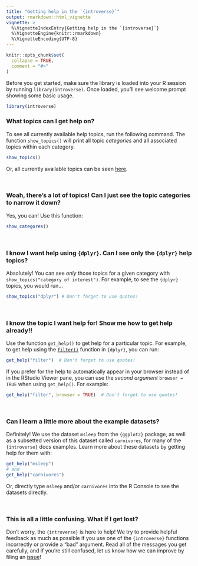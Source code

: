 ```yaml
---
title: "Getting help in the `{introverse}`"
output: rmarkdown::html_vignette
vignette: >
  %\VignetteIndexEntry{Getting help in the `{introverse}`}
  %\VignetteEngine{knitr::rmarkdown}
  %\VignetteEncoding{UTF-8}
---
```


```r
knitr::opts_chunk$set(
  collapse = TRUE,
  comment = "#>"
)
```


Before you get started, make sure the library is loaded into your R session by running `library(introverse)`. Once loaded, you'll see welcome prompt showing some basic usage. 

```r
library(introverse)
```



### What topics can I get help on?

To see all currently available help topics, run the following command. The function `show_topics()` will print all topic _categories_ and all associated topics within each category. 

```r
show_topics()
```
Or, all currently available topics can be seen [here](https://spielmanlab.github.io/introverse/articles/available_topics.html).


<br>


### Woah, there's a lot of topics! Can I just see the topic categories to narrow it down?

Yes, you can! Use this function:

```r
show_categores()
```

<br>

### I know I want help using `{dplyr}`. Can I see only the `{dplyr}` help topics?

Absolutely! You can see _only_ those topics for a given category with `show_topics("category of interest")`. For example, to see the `{dplyr}` topics, you would run...

```r
show_topics("dplyr") # Don't forget to use quotes!
```

<br>

### I know the topic I want help for! Show me how to get help already!!

Use the function `get_help()` to get help for a particular topic. For example, to get help using the [`filter()`](https://dplyr.tidyverse.org/reference/filter.html) function in `{dplyr}`, you can run:

```r
get_help("filter")  # Don't forget to use quotes!
```

If you prefer for the help to automatically appear in your browser instead of in the RStudio Viewer pane, you can use the _second argument_ `browser = TRUE` when using `get_help()`. For example:

```r
get_help("filter", browser = TRUE)  # Don't forget to use quotes!
```

<br>

### Can I learn a little more about the example datasets?

Definitely! We use the dataset `msleep` from the `{ggplot2}` package, as well as a subsetted version of this dataset called `carnivores`, for many of the `{introverse}` docs examples. Learn more about these datasets by getting help for them with:

```r
get_help("msleep")
# and
get_help("carnivores")
```

Or, directly type `msleep` and/or `carnivores` into the R Console to see the datasets directly.

<br>

### This is all a little confusing. What if I get lost?

Don't worry, the `{introverse}` is here to help! We try to provide helpful feedback as much as possible if you use one of the `{introverse}` functions incorrectly or provide a "bad" argument. Read all of the messages you get carefully, and if you're still confused, let us know how we can improve by filing an [issue](https://github.com/spielmanlab/introverse/issues)!